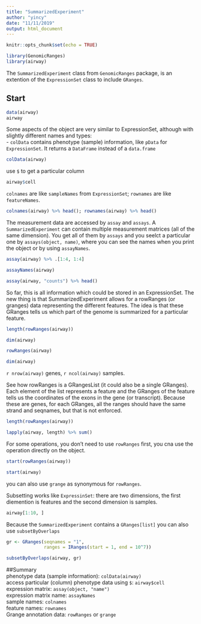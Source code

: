 ```yaml
---
title: "SummarizedExperiment"
author: "yincy"
date: "11/11/2019"
output: html_document
---
```


```r
knitr::opts_chunk$set(echo = TRUE)
```

```r
library(GenomicRanges)
library(airway)
```

The `SummarizedExperiment` class from `GenomicRanges` package, is an extention of the `ExpressionSet` class to include `GRanges`.  

## Start  
```r
data(airway)
airway
```

Some aspects of the object are very similar to ExpressionSet, although with slightly different names and types:  
- `colData` contains phenotype (sample) information, like `pData` for `ExpressionSet`. It returns a `DataFrame` instead of a `data.frame`  
```r
colData(airway)
```

use `$` to get a particular column  
```r
airway$cell
```


`colnames` are like `sampleNames` from `ExpressionSet`; `rownames` are like `featureNames`.  
```r
colnames(airway) %>% head(); rownames(airway) %>% head()
```


The measurement data are accessed by `assay` and `assays`. A `SummarizedExperiment` can contain multiple measurement matrices (all of the same dimension). You get all of them by `assays` and you seelct a particular one by `assays(object, name)`, where you can see the names when you print the object or by using `assayNames`.  
```r
assay(airway) %>% .[1:4, 1:4]
```


```r
assayNames(airway)
```

```r
assay(airway, "counts") %>% head()
```


So far, this is all information which could be stored in an ExpressionSet. The new thing is that SummarizedExperiment allows for a rowRanges (or granges) data representing the different features. The idea is that these GRanges tells us which part of the genome is summarized for a particular feature.  

```r
length(rowRanges(airway))
```

```r
dim(airway)
```


```r
rowRanges(airway)
```

```r
dim(airway)
```
`r nrow(airway)` genes, `r ncol(airway)` samples.  

See how rowRanges is a GRangesList (it could also be a single GRanges). Each element of the list represents a feature and the GRanges of the feature tells us the coordinates of the exons in the gene (or transcript). Because these are genes, for each GRanges, all the ranges should have the same strand and seqnames, but that is not enforced.  

```r
length(rowRanges(airway))
```

```r
lapply(airway, length) %>% sum()
```


For some operations, you don't need to use `rowRanges` first, you cna use the operation directly on the object.  
```r
start(rowRanges(airway))
```

```r
start(airway)
```

you can also use `grange` as synonymous for `rowRanges`.  

Subsetting works like `ExpressinSet`: there are two dimensions, the first diemention is features and the second dimension is samples.  

```r
airway[1:10, ]
```


Because the `SummarizedExperiment` contains a `GRanges[list]` you can also use `subsetByOverlaps`  
```r
gr <- GRanges(seqnames = "1",
              ranges = IRanges(start = 1, end = 10^7))

subsetByOverlaps(airway, gr)
```


##Summary  
phenotype data (sample information): `colData(airway)`  
access particular (column) phenotype data using `$`: `airway$cell`  
expression matrix: `assay(object, "name")`  
expression matrix name: `assayNames`  
sample names: `colnames`  
feature names: `rownames`  
Grange annotation data: `rowRanges` or `grange`  




